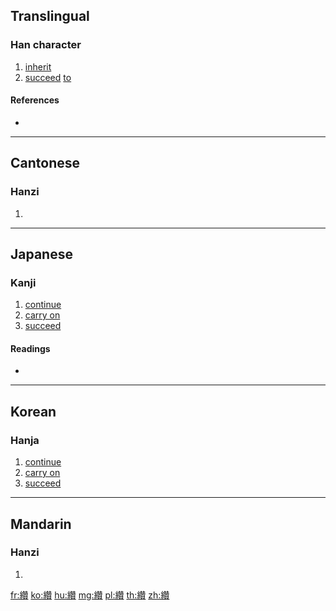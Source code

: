 {{character info/new}}
{{also|纉|缵}}
==Translingual==

===Han character===
{{Han char|rn=120|rad=糸|as=19|sn=25|four=25986|canj=VFHUC}}

# [[inherit]]
# [[succeed]] [[to]]

====References====
* {{Han ref|kx=0944.070|dkj=28089|dj=1384.150|hdz=53471.050|uh=7E98|ud=32408|bh=F940|bd=63808}}

----

==Cantonese==

===Hanzi===
{{yue-hanzi|jyut=zyun2|y=jyun2|sim=缵}}

# {{defn|lang=yue|sort=糸19}}

----

==Japanese==

===Kanji===
{{ja-kanji|grade=|rs=糸19}}

# [[continue]]
# [[carry on]]
# [[succeed]]

====Readings====
* {{ja-readings|on=[[さん]] (san)|kun=[[つぐ]] (tsugu)|nanori=}}

----

==Korean==

===Hanja===
{{ko-hanja|hangeul=찬|eumhun=|rv=chan|mr=ch'an|y=chan}}

# [[continue]]
# [[carry on]]
# [[succeed]]

----

==Mandarin==

===Hanzi===
{{cmn-hanzi|sim=缵|pin=[[zuǎn]] ([[zuan3]])|wg=tsuan<sup>3</sup>}}

# {{defn|lang=cmn|sort=糸19}}

[[fr:纘]]
[[ko:纘]]
[[hu:纘]]
[[mg:纘]]
[[pl:纘]]
[[th:纘]]
[[zh:纘]]